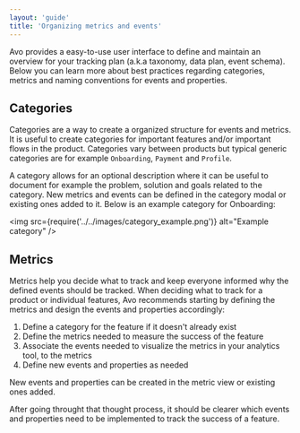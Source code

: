 ```yaml
---
layout: 'guide'
title: 'Organizing metrics and events'
---
```


Avo provides a easy-to-use user interface to define and maintain an overview for
your tracking plan (a.k.a taxonomy, data plan, event schema). Below you can
learn more about best practices regarding categories, metrics and naming conventions
for events and properties.

## <a name="categories"></a> Categories

Categories are a way to create a organized structure for events and metrics. It is useful to create
categories for important features and/or important flows in the product. Categories vary between products but typical generic categories are for example `Onboarding`, `Payment` and `Profile`.

A category allows for an optional description where it can be useful to document for example the problem, solution and goals related to the category. New metrics and events can be defined in the category modal or existing ones added to it. Below is an example category for Onboarding:

<img
  src={require('../../images/category_example.png')}
  alt="Example category"
/>

## <a name="goals-and-metrics"></a> Metrics

Metrics help you decide what to track and keep everyone informed why
the defined events should be tracked. When deciding what to track for a product or individual features, Avo recommends starting by defining the metrics and design the events and properties accordingly:

1. Define a category for the feature if it doesn't already exist
2. Define the metrics needed to measure the success of the feature
3. Associate the events needed to visualize the metrics in your analytics tool, to the metrics
4. Define new events and properties as needed

New events and properties can be created in the metric view or existing ones added.

After going throught that thought process, it should be clearer which events and
properties need to be implemented to track the success of a feature.
